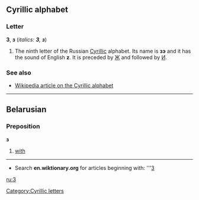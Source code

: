 ==Cyrillic alphabet==
===Letter===
'''З''', '''з''' (''italics: '''З''', '''з''''')

#The ninth letter of the Russian [[Cyrillic]] alphabet. Its name is '''зэ''' {{IPA|(zɛ)}} and it has the sound of English '''z'''. It is preceded by [[Ж]] and followed by [[И]].

===See also===
*[[w:Cyrillic alphabet|Wikipedia article on the Cyrillic alphabet]]

----

==Belarusian==
===Preposition===
'''з'''
#[[with]]

----

*Search '''en.wiktionary.org''' for articles beginning with: '''[http://wiktionary.org/w/wiki.phtml?title=Special:Allpages&from=З З]

[[ru:З]]
[[Category:Cyrillic letters]]